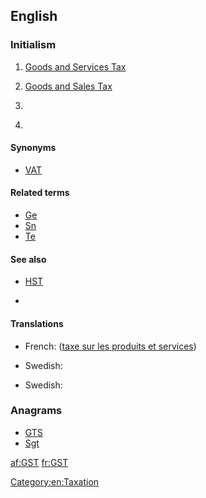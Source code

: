 ==English==

===Initialism===
{{rfc-header|Initialism}}
{{head|en|initialism}}

# {{context|taxation|lang=en}} [[goods and services tax|Goods and Services Tax]] {{qualifier|Australia, New Zealand, Canada}}
# {{context|taxation|lang=en}} [[goods and sales tax|Goods and Sales Tax]] {{qualifier|state of Victoria in Australia, formerly in Canada, was planned in Hong Kong}}
# {{context|lang=en|electronics}} {{abbreviation of|lang=en|Ge2Sb2Te5}} {{gloss|a compound composed of germanium, antimony, tellurium}}
# {{context|lang=en|electronics}} {{initialism of|lang=en|GeSbTe}} {{gloss|[[germanium-antimony-tellurium]], a class of phase change materials}}

====Synonyms====
* {{sense|taxation}} [[VAT]]

====Related terms====
{{sense|electronics}}
* [[Ge]] {{gloss|[[germanium]]}}
* [[Sn]] {{gloss|[[antimony]]}}
* [[Te]] {{gloss|[[tellurium]]}}

====See also====
* {{sense|taxation}} [[HST]]
* {{sense|electronics}} {{pedia|lang=en|GeSbTe}}

====Translations====
{{trans-top|Goods and Services Tax}}
* French: {{t+|fr|TPS}} ([[taxe sur les produits et services]])
{{trans-mid}}
* Swedish: {{t+|sv|moms}}
{{trans-bottom}}

{{trans-top|Goods and Sales Tax}}
{{trans-mid}}
* Swedish: {{t+|sv|moms}}
{{trans-bottom}}

{{checktrans-top}}
{{trans-bottom}}

===Anagrams===
* [[GTS#English|GTS]]
* [[Sgt#English|Sgt]]

[[Category:en:Taxation]]

[[af:GST]]
[[fr:GST]]